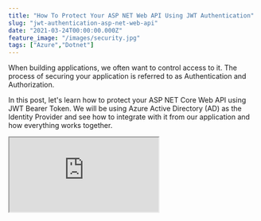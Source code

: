 ```yaml
---
title: "How To Protect Your ASP NET Web API Using JWT Authentication"
slug: "jwt-authentication-asp-net-web-api"
date: "2021-03-24T00:00:00.000Z"
feature_image: "/images/security.jpg"
tags: ["Azure","Dotnet"]
---
```


When building applications, we often want to control access to it. The process of securing your application is referred to as Authentication and Authorization.

In this post, let's learn how to protect your ASP NET Core Web API using JWT Bearer Token. We will be using Azure Active Directory (AD) as the Identity Provider and see how to integrate with it from our application and how everything works together.

<iframe src="https://www.youtube.com/embed/YGUgmWd9xaw" />

To get started, let's create an ASP NET Web API application from the default template. If you are using the [dotnet CLI](https://docs.microsoft.com/en-us/dotnet/core/tools/), you can use `dotnet new webapi` command to create a new Web API application.

It will create an API application with a default _WeatherForecast_ Controller that returns some hardcoded data. It also comes with [Swagger Endpoint](https://www.youtube.com/watch?v=3UlCaK9iJaI) setup

The API endpoint and the application is by default available to all users. If you deploy this application to a website anyone who has the URL to the application can access the API and retrieve the data.

Authentication and Authorization
--------------------------------

We need to protect this API endpoint so that only specific users can use this API. These could be anyone within your company or maybe even further restricted to a specific group of people.

To achieve this, we need to make sure only authenticated users can access the API. Any time we talk about Authentication, we most likely speak about Authorization as well. So what is the difference between these two?

> _Authentication is the process of proving that you are who you say you are._

> _Authorization is the act of granting an authenticated party permission to do something._

For this post to keep things simple, I will only focus on Authentication.

[

.Net Core Web App and Azure AD Security Groups Role Based Access

Use Azure AD groups to enable/disable functionality for your users based on their Roles.

![](/images/favicon.ico)Rahul NathRahul Pulikkot Nath

![](/images/azure_ad_Groups.png)

](/posts/dot-net-core-api-and-azure-ad-groups-based-access)

### Real-World Analogy

We come across both Authentication and Authorization a lot in our day-to-day lives. Often in a physical office setting or public places, we use access cards or building passes to access the building or service. In these scenarios, we are authenticating who we say we are to access the building.

In specific scenarios, we might be able to access particular office areas only if we are a manager or an admin. Or certain public services are available simply if you are above 18 years of age.  In these cases, in addition to verifying who you are, you also need to prove that you have valid permissions to be where you are. It might be by showing the date of birth on a driver's license, showing a role mentioned in the id card or even embedded into the access card chip, etc.

In all these cases, office spaces or public buildings can either create and manage their passes or use publicly available identity cards (like driving license, passport, etc.). Even when using their passes, companies can outsource this to companies that specialize in building and maintaining the cards rather than producing themselves.

Similarly, when building an application, depending on your application scenario, you can either manage the username and passwords yourself or use existing public services like Google, Facebook, etc. or outsource it to a third-party provider often referred to as Identity Provider.

[![](/images/asp_net_core_banner.png)](https://www.youtube.com/playlist?list=PL59L9XrzUa-nqfCHIKazYMFRKapPNI4sP)

Setting Up Identity Provider - Azure Active Directory (AD)
----------------------------------------------------------

In Microsoft Azure world, [Azure Active Directory](https://azure.microsoft.com/en-au/services/active-directory/)(AD) is a centralized Identity Provider in the Cloud. It supports and enables various scenarios like Multi-Factor Authentication (sometimes also called 2FA), Single-Sign on, Conditional access (making sure the user is in a specific location, etc.)

Before we go further into Azure AD, let's get a high-level understanding of the Authentication flow with Azure AD (or any Identity Provider)

In nearly all Authentication and Authorization flows, there are **four parties involved** in the exchange.

*   **Authorization Server** → Responsible for Ensuring user's identity and managing tokens.
*   **Resource Owner** → The end-user
*   **OAuth Client** → Your Application, which the user interacts with.
*   **Resource Server** → The place, application, or API where the data resides.

![](/images/authentication_id_provider_flow.jpg)

There might be multiple applications (referred to as OAuth Client above) that need to interact with the same or different Resource Server. Each of these applications might have different settings specific to its needs.

In Azure AD, we can create [Application Objects](https://docs.microsoft.com/en-us/azure/active-directory/develop/app-objects-and-service-principals#application-object), that can be seen as a one to one definition of our application. Application Objects are created as App Registrations in Azure Portal.

> _An Azure AD application is defined by its one and only application object, which resides in the Azure AD tenant where the application was registered, also known as home tenant_

The Application Object describes three aspects of an application.

*   how the service can issue Tokens
*   Resources the application might need to access
*   Actions that the application can take.

To create an Application Object, head over to the App Registrations section under your Azure Active Directory in the Azure Portal and use the '_**New Registration**_.'

![Azure AD App Registrations in the Portal](/images/azure_ad_app_registration.jpg)

In the following screen, enter the name for your application and select the '_Supported account type_.' If you are unsure which account type to choose, use the 'Help me choose' link to learn more.

Depending on the type of account, you select the [version of the token](https://docs.microsoft.com/en-us/azure/active-directory/develop/scenario-protected-web-api-app-registration?view=aspnetcore-5.0#accepted-token-version) that Azure AD creates will be different. (between v1 and v2). Let's not worry about it too much at the moment and select 'Accounts in this organizational directory only' as the option. (It will create a v1 token). You can read more about the [token versions here](https://docs.microsoft.com/en-us/azure/active-directory/develop/access-tokens#v10-and-v20).

![Azure AD Create a new App Registration](/images/azure_ad_app_new_registration.jpg)

For the Redirect URI, you can leave it blank or give in the URL of your API endpoint (Since an end-user does not log in directly against the API, this can be blank).

Clicking Register will register the AD Application and show the relevant details of the application created.

![Azure AD App Registration Details](/images/azure_ad_app_registration_details.jpg)

The AD application is all set up .let's configure the web app to start using this AD Application for authentication.

Setting Up Web API To Use Azure AD
----------------------------------

The Identity Provider, Azure AD, is only one part of the whole story. It takes out the responsibility of providing and managing the tokens.

Like in our example with the physical office setting and building passes, creating the card is only one part. There is still work in setting up the swipe sensors for the doors, making sure they are set up correctly to allow only people with the correct access level, pointing employees to the proper place to get the card, etc.

These very much exist when building applications and are usually managed with Nuget libraries, npm packages, etc.

Microsoft brings all these services, libraries, and tools under one name - **[The Microsoft Identity Platform.](https://docs.microsoft.com/en-us/azure/active-directory/develop/)**

> _The Microsoft identity platform is an authentication service, open-source libraries, and application management tools._

To start using this in our application, let's add the [Microsoft.Identity.Web](https://www.nuget.org/packages/Microsoft.Identity.Web) NuGet package. To configure Authentication support for our application, let's set it up in the ConfigureServices method.

    services.AddMicrosoftIdentityWebApiAuthentication(Configuration);
    

The Configuration Instance is injected into the [Startup.cs class automatically.](https://youtu.be/y7UtOnbUUsg) The functionally internally expects an `AzureAd` configuration section defined with a specific set of values.

To set this up, we can update the `appsettings.json` file with the below details.

    "AzureAd": {
        "Instance": "https://login.microsoftonline.com/",
        "ClientId": "",
        "TenantId": "",
        "Audience": ""
      }
    

The _ClientId_ and _TenantId_ is available from the AD application that we created (highlighted in the image above). Copy and paste those to the config file. The _Audience_ value is the same as the ClientId in this instance. This changes based on the token version - the Identity web library defaults to v2 token values. Since ours is a v1 token, we need to set this explicitly.

All we have done now is to configure the application to use the authorization middleware. If we were to run this application now, it still allows any user to use the API.

To restrict access to only authenticated users, let's add a custom middleware check to ensure that the user is authenticated. Under the `Configure` method, let's remove the existing call to `UseAuthorization` (as we are not looking into authorization in this post) and add in the below code to configure Authentication.

The `UseAuthentication` call sets up authentication in the middleware, and the custom `Use` middleware code checks whether the User Identity is authenticated or not.

If not authenticated, it returns a 401 HTTP Status Code along with a response message. If authenticated, it continues with the `next` middleware in the pipeline.

```csharp
public void Configure(IApplicationBuilder app, IWebHostEnvironment env)
{
```
       // Other configurations
        app.UseAuthentication();
        app.Use(async (context, next) =>
        {
            if (!context.User.Identity?.IsAuthenticated ?? false)
            {
                context.Response.StatusCode = 401;
                await context.Response.WriteAsync("Not Authenticated");
            }
            else await next();
    
        });
       // Other configurations
    }
    

If we run the application now and navigate to the API endpoint, it will return 401 Unauthorized code.

Getting Token From Azure AD
---------------------------

To hit the API endpoint successfully, we now need to specify a valid token.

The Microsoft identity platform endpoint for identity-as-a-service implements authentication and authorization with the industry-standard protocols OpenID Connect (OIDC) and OAuth 2.0.

The platform uses OAuth for authorization and OpenID Connect (OIDC) for authentication. OpenID Connect is built on top of OAuth 2.0, so the terminology and flow are similar.

Based on the application scenario, we can use different OAuth flows to acquire the token. You can find a list of application scenarios and the supported [authentication flows here.](https://docs.microsoft.com/en-us/azure/active-directory/develop/authentication-flows-app-scenarios#scenarios-and-supported-authentication-flows)

Since we don't have any UI front-end and to keep things simple and easy, let's use the [Implicit Grant Flow](https://docs.microsoft.com/en-us/azure/active-directory/develop/v2-oauth2-implicit-grant-flow) to get the token.

**Note:** _This is purely for demo purposes, and in a real-world application, you would use the newer authorization code flow or other recommended flows to retrieve the token._

In Azure AD for the registered application, under Authentication tab we need to explicitly enable Access Token for Implicit Flow to be able to get a token. We need to first add a platform configuration using the '_Add a platform_' button.

Below I add a Web platform, specify a Redirect URI and enable the Access token for implicit flow.

![Enable Access token for Implicit flow in Azure App Registration](/images/azure_ad_app_enable_access_token.jpg)

To use the Implicit flow to get the token from Azure AD, we need to request the OAuth2 authorize endpoint. The base URL is available from the Endpoints section (_OAuth 2.0 authorization endpoint (v1)_) under the AD application that we created above.

It needs to be passed a few variables, as shown below. Check [here](https://docs.microsoft.com/en-us/azure/active-directory/develop/v2-oauth2-implicit-grant-flow#getting-access-tokens-silently-in-the-background) if you want to learn more.

```typescript
https://login.microsoftonline.com/<TENANT ID>/oauth2/authorize?
client_id=<AD APP CLIENT ID>
&response_type=token
&redirect_uri=http%3A%2F%2Flocalhost%3A5000%2F // Redirect URL
&resource=<AD APP CLIENT ID>
&response_mode=fragment
&state=12345
&nonce=678910
```
    

Fill in the appropriate values for your AD Tenant and the AD Application details in the URL above. I have split it into multiple lines to show it easily here. Remove the line breaks from the URL and navigate to it in the browser.

It will launch the login screen for your Azure AD, and once granted permissions; it will redirect to the `redirect_uri` as specified in the URL above, along with the Bearer token and few other details as shown below.

```typescript
http://localhost:5000/#access_token=<ACCESS_TOKEN_VALUE>
&token_type=<BEARER TOKEN>
&expires_in=3597
&state=12345
&session_state=b9446bcb-59fe-4ddf-abdc-d7c42996f1af
```
    

Extract the Bearer token from the URL above, and we can use this to authenticate against our Web API.

Since we cannot use the browser to add in the Bearer token as part of the Authorization header, let's use a tool like [Postman](https://www.postman.com/). (available for free).

We can pass the Bearer token under the Auth section of the request as shown below, and it now successfully returns the data from our API since it is a valid token.

![Pass Bearer Token as part of the Authorization header from Postman to make a successful API request](/images/authentication_postman_request.jpg)

If we modify the token value (by removing or adding a few characters), the API again returns a 401 Unauthorized status code as expected.

How Web API Verifies Token?
---------------------------

_How is the API verifying the token and making sure it is a valid token?_

To understand this better, let's intercept the calls that the API application makes internally to the Azure AD Identity Provider when it receives a request.

To do this, let's use a tool called [Fiddler](https://www.telerik.com/download/fiddler-everywhere), which is a web debugging proxy.

To configure ASP NET API calls to be routed through Fiddler, let's  add a default proxy to all HTTPClient instances using the below code.

    HttpClient.DefaultProxy = new WebProxy(new Uri("http://localhost:8866"));
    

It configures the default proxy for any HTTP client instances to the local proxy that Fiddler is listening to by default.

With this configured, if we rerun the application and call the API, we can see three additional calls to _login.microsoftonline.com_ as shown below.

The first call is a discovery call, and the second one does an Open Id configuration call for our AD tenant. It gives the `jwks_uri` attribute, which retrieves all public keys (an array of keys) used by our Azure AD instance now.

![Fiddler capture of the requests made by the API Server to Azure AD, with the call to jwks_uri highlighted and showing the kid property.](/images/jwt_authentication_signature_verification_fiddler.jpg)

The JWT token that we receive has information on the public key used to sign the token. It is available as `kid` property in the header of the token.

If we inspect the token using a tool like [jwt.io](http://jwt.io) or [jwt.ms](http://jwt.ms) we can view this information (as shown in the screenshot below).

![Bearer Token inspected in jwt.io with the kid property highlighted, that is used to match up with the key from jwks_uri.](/images/bearer_token_jwt_io.jpg)

The `keyid` TDK attribute is matched to the correct public key from the call to the `jwks_uri` and used to verify the JWT token signature.

If the signature verification is successful, then the token is considered secure, and all values inside that are valid. If the values are tampered with, then the signature will be invalid, and the API server will reject the token and return a 401 Unauthorized error as before.

Don't forget to remove the ClientProxy that we set on the HttpClient

I hope this helps you understand the basic concepts about Authentication in ASP NET Web API and how it works under the hood. The flows are similar if we use a different Identity Provider instead of Azure, like [Auth0](https://auth0.com/), [IdentityServer](https://duendesoftware.com/), etc.

Have a great time protecting your API's and stay tuned for more articles!

### References

*   [Protected Web API](https://docs.microsoft.com/en-us/azure/active-directory/develop/scenario-protected-web-api-overview?view=aspnetcore-5.0)
*   [Application and service principal objects in Azure Active Directory](https://docs.microsoft.com/en-us/azure/active-directory/develop/app-objects-and-service-principals)